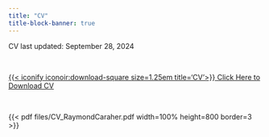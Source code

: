 ```yaml
---
title: "CV"
title-block-banner: true
---
```


CV last updated: September 28, 2024

<br>

[{{< iconify iconoir:download-square size=1.25em title='CV'>}} Click Here to Download CV](files/CV_RaymondCaraher.pdf){.btn .btn-outline-primary .btn role="button" data-toggle="tooltip" title="Click Here to Download CV"}

<br>

{{< pdf files/CV_RaymondCaraher.pdf width=100% height=800 border=3 >}}